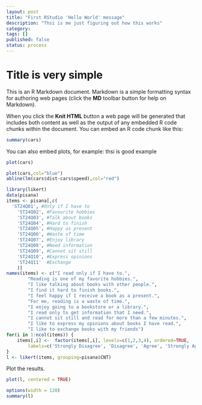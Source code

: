 ```yaml
---
layout: post
title: "First RStudio 'Hello World' message"
description: "Thsi is me just figuring out how this works"
category: 
tags: []
published: false
status: process
---
```



Title is very simple
========================================================

This is an R Markdown document. Markdown is a simple formatting syntax for authoring web pages (click the **MD** toolbar button for help on Markdown).

When you click the **Knit HTML** button a web page will be generated that includes both content as well as the output of any embedded R code chunks within the document. You can embed an R code chunk like this:

```r
summary(cars)
```

You can also embed plots, for example: thsi is good example

```r
plot(cars)
```


```r
plot(cars,col="blue")
abline(lm(cars$dist~cars$speed),col="red")
```



```r
library(likert)
data(pisana)
items <- pisana[,c(
  'ST24Q01', #Only if I have to
	'ST24Q02', #Favourite hobbies
	'ST24Q03', #Talk about books
	'ST24Q04', #Hard to finish
	'ST24Q05', #Happy as present
	'ST24Q06', #Waste of time
	'ST24Q07', #Enjoy library
	'ST24Q08', #Need information
	'ST24Q09', #Cannot sit still
	'ST24Q10', #Express opinions
	'ST24Q11'  #Exchange
	)]
names(items) <- c("I read only if I have to.",
		"Reading is one of my favorite hobbies.",
		"I like talking about books with other people.",
		"I find it hard to finish books.",
		"I feel happy if I receive a book as a present.",
		"For me, reading is a waste of time.",
		"I enjoy going to a bookstore or a library.",
		"I read only to get information that I need.",
		"I cannot sit still and read for more than a few minutes.",
		"I like to express my opinions about books I have read.",
		"I like to exchange books with my friends")
for(i in 1:ncol(items)) {
	items[,i] <-  factor(items[,i], levels=c(1,2,3,4), ordered=TRUE,
		labels=c('Strongly Disagree', 'Disagree', 'Agree', 'Strongly Agree'))
}
l <- likert(items, grouping=pisana$CNT)
```
Plot the results.
```r
plot(l, centered = TRUE)
```



```r
options(width = 120)
summary(l)
```


